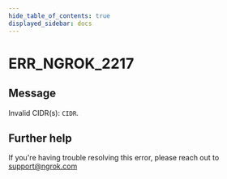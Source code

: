 ```yaml
---
hide_table_of_contents: true
displayed_sidebar: docs
---
```



# ERR_NGROK_2217

## Message

Invalid CIDR(s): `CIDR`.

<ErrorDetails error="err_ngrok_2217" />

## Further help

If you're having trouble resolving this error, please reach out to [support@ngrok.com](mailto:support@ngrok.com?subject=Help%20with%20ERR_NGROK_2217)

